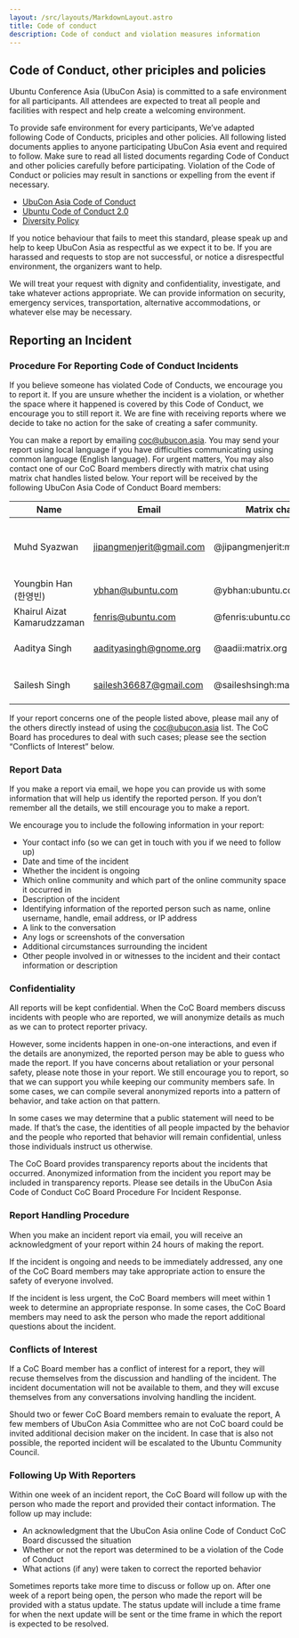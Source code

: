 ```yaml
---
layout: /src/layouts/MarkdownLayout.astro
title: Code of conduct
description: Code of conduct and violation measures information
---
```

## Code of Conduct, other priciples and policies
Ubuntu Conference Asia (UbuCon Asia) is committed to a safe environment for all participants. All attendees are expected to treat all people and facilities with respect and help create a welcoming environment.

To provide safe environment for every participants, We’ve adapted following Code of Conducts, priciples and other policies. All following listed documents applies to anyone participating UbuCon Asia event and required to follow. Make sure to read all listed documents regarding Code of Conduct and other policies carefully before participating. Violation of the Code of Conduct or policies may result in sanctions or expelling from the event if necessary.

- [UbuCon Asia Code of Conduct](https://github.com/ubucon-asia/CodeOfConduct/blob/main/UbuconAsiaCodeOfConduct.md)
- [Ubuntu Code of Conduct 2.0](https://ubuntu.com/community/ethos/code-of-conduct)
- [Diversity Policy](https://ubuntu.com/community/ethos/diversity)

If you notice behaviour that fails to meet this standard, please speak up and help to keep UbuCon Asia as respectful as we expect it to be. If you are harassed and requests to stop are not successful, or notice a disrespectful environment, the organizers want to help.

We will treat your request with dignity and confidentiality, investigate, and take whatever actions appropriate. We can provide information on security, emergency services, transportation, alternative accommodations, or whatever else may be necessary.

## Reporting an Incident
### Procedure For Reporting Code of Conduct Incidents
If you believe someone has violated Code of Conducts, we encourage you to report it. If you are unsure whether the incident is a violation, or whether the space where it happened is covered by this Code of Conduct, we encourage you to still report it. We are fine with receiving reports where we decide to take no action for the sake of creating a safer community.

You can make a report by emailing coc@ubucon.asia. You may send your report using local language if you have difficulties communicating using common language (English language). For urgent matters, You may also contact one of our CoC Board members directly with matrix chat using matrix chat handles listed below. Your report will be received by the following UbuCon Asia Code of Conduct Board members:

| Name | Email | Matrix chat | Role |
| --- | --- | --- | --- |
| Muhd Syazwan | jipangmenjerit@gmail.com | @jipangmenjerit:matrix.org | CoC Board Chair / Global team |
| Youngbin Han (한영빈) | ybhan@ubuntu.com | @ybhan:ubuntu.com | Global team |
| Khairul Aizat Kamarudzzaman | fenris@ubuntu.com | @fenris:ubuntu.com | Global team |
| Aaditya Singh | aadityasingh@gnome.org | @aadii:matrix.org | Local Team (Nepal) |
| Sailesh Singh | sailesh36687@gmail.com | @saileshsingh:matrix.org | Local Team (Nepal) |

If your report concerns one of the people listed above, please mail any of the others directly instead of using the coc@ubucon.asia list. The CoC Board has procedures to deal with such cases; please see the section “Conflicts of Interest” below.

### Report Data
If you make a report via email, we hope you can provide us with some information that will help us identify the reported person. If you don’t remember all the details, we still encourage you to make a report.

We encourage you to include the following information in your report:
- Your contact info (so we can get in touch with you if we need to follow up)
- Date and time of the incident
- Whether the incident is ongoing
- Which online community and which part of the online community space it occurred in
- Description of the incident
- Identifying information of the reported person such as name, online username, handle, email address, or IP address
- A link to the conversation
- Any logs or screenshots of the conversation
- Additional circumstances surrounding the incident
- Other people involved in or witnesses to the incident and their contact information or description

### Confidentiality
All reports will be kept confidential. When the CoC Board members discuss incidents with people who are reported, we will anonymize details as much as we can to protect reporter privacy.

However, some incidents happen in one-on-one interactions, and even if the details are anonymized, the reported person may be able to guess who made the report. If you have concerns about retaliation or your personal safety, please note those in your report. We still encourage you to report, so that we can support you while keeping our community members safe. In some cases, we can compile several anonymized reports into a pattern of behavior, and take action on that pattern.

In some cases we may determine that a public statement will need to be made. If that’s the case, the identities of all people impacted by the behavior and the people who reported that behavior will remain confidential, unless those individuals instruct us otherwise.

The CoC Board provides transparency reports about the incidents that occurred. Anonymized information from the incident you report may be included in transparency reports. Please see details in the UbuCon Asia Code of Conduct CoC Board Procedure For Incident Response.

### Report Handling Procedure
When you make an incident report via email, you will receive an acknowledgment of your report within 24 hours of making the report.

If the incident is ongoing and needs to be immediately addressed, any one of the CoC Board members may take appropriate action to ensure the safety of everyone involved.

If the incident is less urgent, the CoC Board members will meet within 1 week to determine an appropriate response. In some cases, the CoC Board members may need to ask the person who made the report additional questions about the incident.

### Conflicts of Interest
If a CoC Board member has a conflict of interest for a report, they will recuse themselves from the discussion and handling of the incident. The incident documentation will not be available to them, and they will excuse themselves from any conversations involving handling the incident.

Should two or fewer CoC Board members remain to evaluate the report, A few members of UbuCon Asia Committee who are not CoC board could be invited additional decision maker on the incident. In case that is also not possible, the reported incident will be escalated to the Ubuntu Community Council.

### Following Up With Reporters
Within one week of an incident report, the CoC Board will follow up with the person who made the report and provided their contact information. The follow up may include:
- An acknowledgment that the UbuCon Asia online Code of Conduct CoC Board discussed the situation
- Whether or not the report was determined to be a violation of the Code of Conduct
- What actions (if any) were taken to correct the reported behavior

Sometimes reports take more time to discuss or follow up on. After one week of a report being open, the person who made the report will be provided with a status update. The status update will include a time frame for when the next update will be sent or the time frame in which the report is expected to be resolved.


